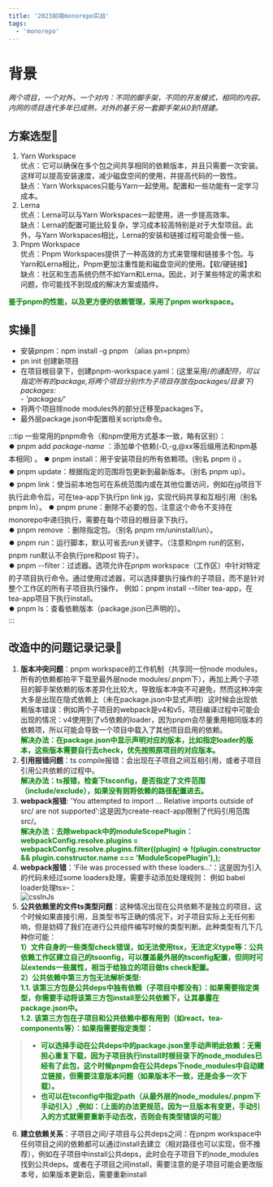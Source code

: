 ```yaml
---
title: '2023前端monorepo实战'
tags:
  - 'monorepo'
---
```


# 背景
*两个项目，一个对外，一个对内：不同的脚手架，不同的开发模式，相同的内容。内网的项目迭代多年已成熟，对外的基于另一套脚手架从0到1搭建。*

## 方案选型🛜
1.  Yarn Workspace   
优点：它可以确保在多个包之间共享相同的依赖版本，并且只需要一次安装。这样可以提高安装速度，减少磁盘空间的使用，并提高代码的一致性。     
缺点：Yarn Workspaces只能与Yarn一起使用。配置和一些功能有一定学习成本。   
2.  Lerna   
优点：Lerna可以与Yarn Workspaces一起使用，进一步提高效率。  
缺点：Lerna的配置可能比较复杂，学习成本较高特别是对于大型项目。此外，与Yarn Workspaces相比，Lerna的安装和链接过程可能会慢一些。   
3.  Pnpm Workspace    
优点：Pnpm Workspaces提供了一种高效的方式来管理和链接多个包。与Yarn和Lerna相比，Pnpm更加注重性能和磁盘空间的使用。【软/硬链接】  
缺点：社区和生态系统仍然不如Yarn和Lerna。因此，对于某些特定的需求和问题，你可能找不到现成的解决方案或插件。   

**<font color="#008000">鉴于pnpm的性能，以及更方便的依赖管理，采用了pnpm workspace。</font>**

## 实操🔧
- 安装pnpm：npm install -g pnpm （alias pn=pnpm）
- pn init 创建新项目 
- 在项目根目录下，创建pnpm-workspace.yaml：(这里采用/*的通配符，可以指定所有的package,将两个项目分别作为子项目存放在packages/目录下)    
        packages:   
          \- 'packages/*' 
- 将两个项目除node modules外的部分迁移至packages下。
- 最外层package.json中配置相关scripts命令。

:::tip
一些常用的pnpm命令（和npm使用方式基本一致，略有区别）：    
⏺️  pnpm add *package-name* ：添加单个依赖(-D,-g,@xx等后缀用法和npm基本相同) 。
⏺️  pnpm install：用于安装项目的所有依赖项。(别名 pnpm i) 。   
⏺️  pnpm update：根据指定的范围将包更新到最新版本。（别名 pnpm up）。   
⏺️  pnpm link：使当前本地包可在系统范围内或在其他位置访问，例如在jg项目下执行此命令后，可在tea-app下执行pn link jg，实现代码共享和互相引用（别名 pnpm ln）。
⏺️  pnpm prune：删除不必要的包，注意这个命令不支持在monorepo中递归执行，需要在每个项目的根目录下执行。   
⏺️  pnpm remove ：删除指定包。（别名 pnpm rm/uninstall/un）。   
⏺️  pnpm run：运行脚本，默认可省去run关键字。（注意和npm run的区别，pnpm run默认不会执行pre和post 钩子）。   
⏺️  pnpm --filter：过滤器。选项允许在pnpm workspace（工作区）中针对特定的子项目执行命令。通过使用过滤器，可以选择要执行操作的子项目，而不是针对整个工作区的所有子项目执行操作，
例如：pnpm install --filter tea-app，在tea-app项目下执行install。  
⏺️  pnpm ls：查看依赖版本（package.json已声明的）。   
:::


## 改造中的问题记录记录📝
1. **版本冲突问题**：pnpm workspace的工作机制（共享同一份node modules，所有的依赖都拍平下载至最外层node modules/.pnpm下），再加上两个子项目的脚手架依赖的版本差异化比较大，导致版本冲突不可避免，然而这种冲突大多是出现在隐式依赖上（未在package.json中显式声明）这时候会出现依赖版本错误：例如两个子项目的webpack是v4和v5，项目编译过程中可能会出现的情况：v4使用到了v5依赖的loader，因为pnpm会尽量重用相同版本的依赖项，所以可能会导致一个项目中载入了其他项目启用的依赖。<br />
   **<font color="#008000">解决办法：在package.json中显示声明对应的版本，比如指定loader的版本，这些版本需要自行去check，优先按照原项目的对应版本。</font>**
2. **引用报错问题**：ts compile报错：会出现在子项目之间互相引用，或者子项目引用公共依赖的过程中。        
   **<font color="#008000">解决办法：ts报错，检查下tsconfig，是否指定了文件范围（include/exclude），如果没有则将依赖的路径配置进去。</font>**  
3. **webpack报错**: 'You attempted to import ... Relative imports outside of src/ are not supported':这是因为create-react-app限制了代码引用范围src/。    
   **<font color="#008000">解决办法：去除webpack中的moduleScopePlugin：
   webpackConfig.resolve.plugins = webpackConfig.resolve.plugins.filter((plugin) => !(plugin.constructor && plugin.constructor.name === 'ModuleScopePlugin'),);  </font>**
4. **webpack报错**：'File was processed with these loaders...'：这是因为引入的代码未经过some loaders处理，需要手动添加处理规则：
  例如 babel loader处理tsx–：                                               
![cssInJs](/images/js/babel.png)  
5. **公共依赖里的文件ts类型问题**：这种情况出现在公共依赖不是独立的项目，这个时候如果直接引用，且类型书写正确的情况下，对子项目实际上无任何影响，但是妨碍了我们在进行公共组件编写时候的类型判断。此种类型有几下几种你可能：   
**<font color="#008000"> 1）文件自身的一些类型check错误，如无法使用tsx，无法定义type等：公共依赖工作区建立自己的tsoonfig，可以覆盖最外层的tsconfig配置，但同时可以extends一些属性，相当于给独立的项目做ts check配置。 </font>**  
**<font color="#008000"> 2）公共依赖中第三方包无法解析类型:</font>**     
**<font color="#008000">     1.1. 该第三方包是公共deps中独有依赖（子项目中都没有）：如果需要指定类型，你需要手动将该第三方包install至公共依赖下，让其暴露在package.json中。      </font>**    
**<font color="#008000">     1.2. 该第三方包在子项目和公共依赖中都有用到（如react、tea-components等）：如果指需要指定类型：   </font>**     
> -  **<font color="#008000"> 可以选择手动在公共deps中的package.json里手动声明此依赖：无需担心重复下载，因为子项目执行install时根目录下的node_modules已经有了此包，这个时候pnpm会在公共deps下node_modules中自动建立链接，但需要注意版本问题（如果版本不一致，还是会多一次下载）。  </font>**  
> -  **<font color="#008000"> 也可以在tsconfig中指定path（从最外层的node_modules/.pnpm下手动引入）,例如：（上面的办法更规范，因为一旦版本有变更，手动引入的方式就需要重新手动去改，否则会有类型错误的可能）   </font>** 
6. **建立依赖关系**：子项目之间/子项目与公共deps之间：在pnpm workspace中任何项目之间的依赖都可以通过install去建立（相对路径也可以实现，但不推荐），例如在子项目中install公共deps，此时会在子项目下的node_modules找到公共deps。或者在子项目之间install，需要注意的是子项目可能会更改版本号，如果版本更新后，需要重新install